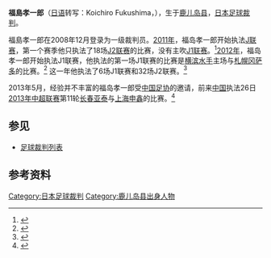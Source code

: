 {{noteTA
|G1=足球
}}
{{Infobox football official
| name                = 福島孝一郎<br>Koichiro Fukushima
| fullname            = 福島孝一郎
| dateofbirth         = {{birth date and age|1983|12|20|}}
| cityofbirth         = [[鹿儿岛县|鹿儿岛县]]
| countryofbirth      = {{日本}}
| death_date          = 
| death_place         = 
| otheroccupation     = 
| years               = 2011–<br>2012–
| league              = [[J2联赛|J2联赛]]<br>[[J1联赛|J1联赛]]
| role                = [[足球裁判|裁判]]<br>[[足球裁判|裁判]]
| internationalyears  = 
| confederation       = 
| internationalrole   = 
}}

'''福島孝一郎'''（[[日语|日语]]转写：Koichiro Fukushima，{{bd|1983年|12月20日}}），生于[[鹿儿岛县|鹿儿岛县]]，[[日本|日本]][[足球裁判|足球裁判]]。

福島孝一郎在2008年12月登录为一级裁判员。[[2011年日本職業足球聯賽|2011年]]，福岛孝一郎开始执法[[J联赛|J联赛]]，第一个赛季他只执法了18场[[J2联赛|J2联赛]]的比赛，没有主吹[[J1联赛|J1联赛]]。<ref>{{ja icon}}{{cite web|title=2011 Jリーグ担当主審／副審リスト|url=http://www.j-league.or.jp/data/view.php?d=news&t=referee&y=2011|publisher=J. LEAGUE|accessdate=2013-05-23|deadurl=yes|archiveurl=https://web.archive.org/web/20120106011412/http://www.j-league.or.jp/data/view.php?d=news&t=referee&y=2011|archivedate=2012-01-06}}</ref>[[2012年日本職業足球聯賽|2012年]]，福岛孝一郎开始执法J1联赛，他执法的第一场J1联赛的比赛是[[横滨水手|横滨水手]]主场与[[札幌冈萨多|札幌冈萨多]]的比赛。<ref>{{cite web|title=K. FUKUSHIMA|url=http://cn.soccerway.com/referees/koichiro-fukushima/180144/|publisher=Soccerway|accessdate=2013-05-23}}</ref> 这一年他执法了6场J1联赛和32场J2联赛。<ref>{{ja icon}}{{cite web|title=2012 Jリーグ担当主審／副審リスト|url=http://www.j-league.or.jp/data/view.php?d=news&t=referee&y=2012|publisher=J. LEAGUE|accessdate=2013-05-23|deadurl=yes|archiveurl=https://web.archive.org/web/20120809042130/http://www.j-league.or.jp/data/view.php?d=news&t=referee&y=2012|archivedate=2012-08-09}}</ref>

2013年5月，经验并不丰富的福岛孝一郎受[[中国足协|中国足协]]的邀请，前来[[中国|中国]]执法26日[[2013年中超联赛|2013年中超联赛]]第11轮[[长春亚泰|长春亚泰]]与[[上海申鑫|上海申鑫]]的比赛。<ref>{{cite news|title=中超11轮主裁判：王迪复出吹恒大 澳哨吹申花国安|url=http://sports.sina.com.cn/j/2013-05-23/09476583695.shtml|accessdate=2013-05-23|newspaper=新浪体育|date=2013-05-23}}</ref> 

==参见==
* [[足球裁判列表|足球裁判列表]]

==参考资料==
{{reflist}}

{{2013年中国足球联赛裁判}}
{{2014年中国足球联赛裁判}}
{{DEFAULTSORT:Fukushima, Koichiro}}

[[Category:日本足球裁判|Category:日本足球裁判]]
[[Category:鹿儿岛县出身人物|Category:鹿儿岛县出身人物]]